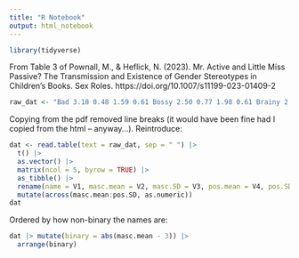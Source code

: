 ```yaml
---
title: "R Notebook"
output: html_notebook
---
```


```r
library(tidyverse)
```
From Table 3 of Pownall, M., & Heflick, N. (2023). Mr. Active and Little Miss Passive? The Transmission and Existence of Gender Stereotypes in Children’s Books. Sex Roles. https://doi.org/10.1007/s11199-023-01409-2

```r
raw_dat <- "Bad 3.18 0.48 1.59 0.61 Bossy 2.50 0.77 1.98 0.61 Brainy 2.96 0.45 4.12 0.71 Brave 3.39 0.66 4.21 0.77 Busy 2.68 0.54 3.04 0.64 Chatterbox 2.19 0.63 2.71 0.84 Cheerful 2.87 0.44 4.56 0.60 Clever 2.99 0.36 4.22 0.69 Clumsy 3.02 0.62 2.22 0.69 Contrary 2.66 0.78 2.25 0.74 Cool 3.31 0.61 4.03 0.74 Curious 2.84 0.56 3.96 0.66 Daydream 2.67 0.62 3.18 0.92 Dizzy 2.38 0.58 2.45 0.71 Dotty 2.26 0.60 2.67 0.75 Fickle 2.52 0.64 1.95 0.59 Forgetful 2.97 0.56 2.11 0.57 Fun 2.95 0.37 4.57 0.64 Funny 3.05 0.41 4.50 0.56 Fussy 2.47 0.74 1.98 0.65 Giggles 2.03 0.56 4.25 0.72 Good 2.93 0.33 4.53 0.70 Greedy 3.31 0.53 1.64 0.65 Grumble 3.45 0.63 1.98 0.51 Grumpy 3.54 0.66 1.71 0.61 Happy 2.88 0.42 4.74 0.54 Helpful 2.65 0.49 4.47 0.60 Hug 2.54 0.62 4.59 0.60 Lazy 3.38 0.54 1.65 0.66 Lucky 2.98 0.36 4.10 0.73 Magic 2.78 0.60 4.15 0.75 Mean 3.02 0.55 1.46 0.63 Messy 3.19 0.69 2.03 0.62 Mischief 3.21 0.70 2.66 0.80 Muddle 2.86 0.46 2.31 0.63 Naughty 3.12 0.68 2.22 0.77 Neat 2.64 0.59 3.67 0.75 Noisy 3.18 0.63 2.29 0.70 Nonsense 3.05 0.47 2.22 0.78 Nosey 2.49 0.68 2.14 0.65 Perfect 2.73 0.59 4.09 1.06 Princess 1.32 0.55 3.13 1.13 Quick 2.99 0.48 3.48 0.65 Quiet 2.82 0.49 2.98 0.55 Rude 3.29 0.57 1.18 0.43 Rush 2.93 0.62 2.63 0.62 Scary 3.23 0.54 1.73 0.72 Scatterbrain 2.39 0.64 2.22 0.68 Shy 2.72 0.62 2.79 0.56 Silly 2.93 0.68 2.71 0.83 Skinny 2.51 0.64 2.73 0.80 Slow 3.18 0.48 2.32 0.63 Small 2.70 0.54 2.90 0.48 Splendid 2.89 0.59 4.45 0.69 Strong 3.52 0.74 4.13 0.67 Stubborn 3.08 0.69 2.12 0.71 Tall 3.50 0.60 3.23 0.61 Tidy 2.76 0.49 3.94 0.74 Tiny 2.39 0.61 3.06 0.57 Trouble 3.28 0.65 1.69 0.65 Uppity 2.78 0.71 1.83 0.69 Wise 3.09 0.58 4.40 0.60 Worry 2.68 0.56 2.02 0.65 Wrong 3.11 0.44 1.78 0.70"
```

Copying from the pdf removed line breaks (it would have been fine had I copied from the html -- anyway...). Reintroduce:

```r
dat <- read.table(text = raw_dat, sep = " ") |>
  t() |>
  as.vector() |>
  matrix(ncol = 5, byrow = TRUE) |>
  as_tibble() |>
  rename(name = V1, masc.mean = V2, masc.SD = V3, pos.mean = V4, pos.SD = V5) |>
  mutate(across(masc.mean:pos.SD, as.numeric))
dat
```


Ordered by how non-binary the names are:

```r
dat |> mutate(binary = abs(masc.mean - 3)) |>
  arrange(binary)
```


